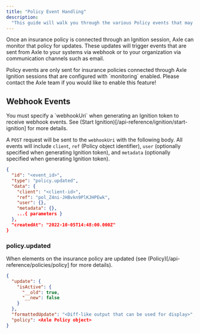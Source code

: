 ```yaml
---
title: "Policy Event Handling"
description:
  "This guide will walk you through the various Policy events that may occur when monitoring an insurance policy."
---
```


Once an insurance policy is connected through an Ignition session, Axle can monitor that policy for updates. These updates will trigger events that are sent from Axle to your systems via webhook or to your organization via communication channels such as email. 

<Info>
  Policy events are only sent for insurance policies connected through Axle Ignition sessions that are configured with `monitoring` enabled. Please contact the Axle team if you would like to enable this feature!
</Info>

## Webhook Events

</Tip>
  You must specify a `webhookUri` when generating an Ignition token to receive webhook events. See (Start Ignition)[/api-reference/ignition/start-ignition] for more details.
<Tip>

A `POST` request will be sent to the `webhookUri` with the following body. All events will include `client`, `ref` (Policy object identifier), `user` (optionally specified when generating Ignition token), and `metadata` (optionally specified when generating Ignition token). 

```json Example webhook request body
{
  "id": "<event_id>",
  "type": "policy.updated",
  "data": {
    "client": "<client-id>",
    "ref": "pol_Z4ni-JHBvkn9PlKJHPEwk",
    "user": {},
    "metadata": {},
    ...{ parameters }
  },
  "createdAt": "2022-10-05T14:48:00.000Z"
}
```
### policy.updated

When elements on the insurance policy are updated (see (Policy)[/api-reference/policies/policy] for more details).

```json Additional data parameters (example)
{
  "update": { 
    "isActive": { 
      "__old": true,
      "__new": false
    } 
  },
  "formattedUpdate": "<Diff-like output that can be used for display>",
  "policy": <Axle Policy object>
}
```

